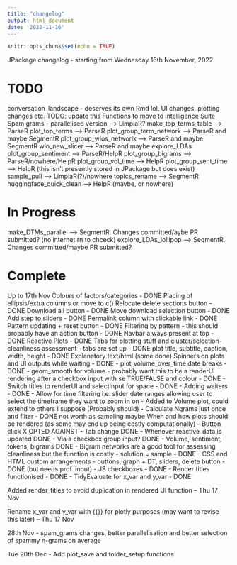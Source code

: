 ```yaml
---
title: "changelog"
output: html_document
date: '2022-11-16'
---
```


```r
knitr::opts_chunk$set(echo = TRUE)
```

JPackage changelog - starting from Wednesday 16th November, 2022

# TODO
conversation_landscape - deserves its own Rmd lol. UI changes, plotting changes etc. TODO: update this
Functions to move to Intelligence Suite
Spam grams - parallelised version --> LimpiaR?
make_top_terms_table --> ParseR
plot_top_terms --> ParseR
plot_group_term_network --> ParseR and maybe SegmentR
plot_group_wlos_networlk --> ParseR and maybe SegmentR
wlo_new_slicer --> ParseR and maybe explore_LDAs
plot_group_sentiment --> ParseR/HelpR
plot_group_bigrams --> ParseR/nowhere/HelpR
plot_group_vol_time --> HelpR
plot_group_sent_time --> HelpR (this isn't presently stored in JPackage but does exist)
sample_pull --> LimpiaR(?)/nowhere
topics_rename --> SegmentR
huggingface_quick_clean --> HelpR (maybe, or nowhere)

# In Progress
make_DTMs_parallel --> SegmentR. Changes committed/aybe PR submitted? (no internet rn to chceck)
explore_LDAs_lollipop --> SegmentR. Changes committed/maybe PR submitted?


# Complete

Up to 17th Nov
Colours of factors/categories - DONE
Placing of ellipsis/extra columns or move to c()
Relocate delete sections button - DONE
Download all button - DONE
Move download selection button - DONE
Add step to sliders - DONE
Permalink column with clickable link - DONE
Pattern updating + reset button - DONE
Filtering by pattern - this should probably have an action button - DONE
Navbar always present at top - DONE
Reactive Plots - DONE
Tabs for plotting stuff and cluster/selection-cleanliness assessment - tabs are set up - DONE
plot title, subtitle, caption, width, height - DONE
Explanatory text/html (some done)
Spinners on plots and UI outputs while waiting - DONE
- plot_volume_over_time date breaks - DONE
- geom_smooth for volume - probably want this to be a renderUI rendering after a checkbox input with se TRUE/FALSE and colour - DONE
- Switch titles to renderUI and selectInput for space - DONE
- Adding waiters - DONE
- Allow for time filtering i.e. slider date ranges allowing user to select the timeframe they want to zoom in on - Added to Volume plot, could extend to others I suppose (Probably should)
- Calculate Ngrams just once and filter - DONE  not worth as sampling maybe
When and how plots should be rendered (as some may end up being costly computationally)
  - Button click X OPTED AGAINST
  - Tab change DONE
  - Whenever reactive_data is updated  DONE
  - Via a checkbox group input? DONE
  - Volume, sentiment, tokens, bigrams DONE
- Bigram networks are a good tool for assessing cleanliness but the function is costly - solution = sample - DONE
- CSS and HTML custom arrangements - buttons, graph + DT, sliders, delete button - DONE (but needs prof. input)
- JS checkboxes - DONE
- Render titles functionised - DONE
- TidyEvaluate for x_var and y_var - DONE

Added render_titles to avoid duplication in rendered UI function -- Thu 17 Nov

Rename x_var and y_var with {{}} for plotly purposes (may want to revise this later) -- Thu 17 Nov

28th Nov -
spam_grams changes, better parallelisation and better selection of spammy n-grams on average

Tue 20th Dec -
Add plot_save and folder_setup functions
